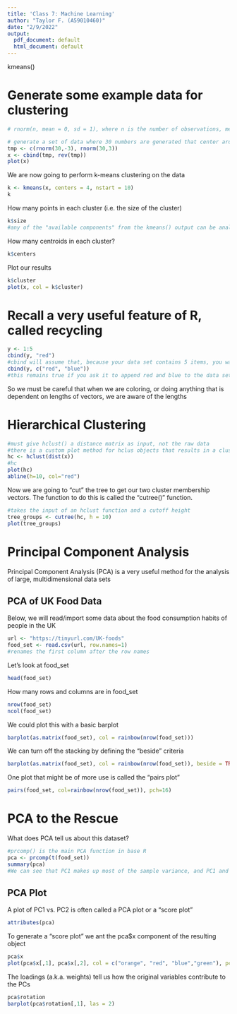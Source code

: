 ```yaml
---
title: 'Class 7: Machine Learning'
author: "Taylor F. (A59010460)"
date: "2/9/2022"
output:
  pdf_document: default
  html_document: default
---
```

kmeans()

# Generate some example data for clustering

```r
# rnorm(n, mean = 0, sd = 1), where n is the number of observations, mean is where the numbers will "center" around, and sd will be the standard deviation of the set; random number generator from a normal distribution

# generate a set of data where 30 numbers are generated that center around -3 and 30 numbers that are centered around 3
tmp <- c(rnorm(30,-3), rnorm(30,3))
x <- cbind(tmp, rev(tmp))
plot(x)
```

We are now going to perform k-means clustering on the data

```r
k <- kmeans(x, centers = 4, nstart = 10)
k
```

How many points in each cluster (i.e. the size of the cluster)

```r
k$size
#any of the "available components" from the kmeans() output can be analyzed in this way
```

How many centroids in each cluster?

```r
k$centers
```

Plot our results

```r
k$cluster
plot(x, col = k$cluster)
```


# Recall a very useful feature of R, called recycling

```r
y <- 1:5
cbind(y, "red")
#cbind will assume that, because your data set contains 5 items, you want 5 "reds" to be bound to the data set
cbind(y, c("red", "blue"))
#this remains true if you ask it to append red and blue to the data set, but it will spit back an error as the data set is not divisible by the number of things you wish to add to it
```

So we must be careful that when we are coloring, or doing anything that is dependent on lengths of vectors, we are aware of the lengths

# Hierarchical Clustering

```r
#must give hclust() a distance matrix as input, not the raw data
#there is a custom plot method for hclus objects that results in a cluster dendrogram
hc <- hclust(dist(x))
#hc
plot(hc)
abline(h=10, col="red")
```

Now we are going to "cut" the tree to get our two cluster membership vectors. The function to do this is called the "cutree()" function.

```r
#takes the input of an hclust function and a cutoff height
tree_groups <- cutree(hc, h = 10)
plot(tree_groups)
```

# Principal Component Analysis

Principal Component Analysis (PCA) is a very useful method for the analysis of large, multidimensional data sets

## PCA of UK Food Data

Below, we will read/import some data about the food consumption habits of people in the UK

```r
url <- "https://tinyurl.com/UK-foods"
food_set <- read.csv(url, row.names=1)
#renames the first column after the row names
```

Let's look at food_set

```r
head(food_set)
```

How many rows and columns are in food_set

```r
nrow(food_set)
ncol(food_set)
```

We could plot this with a basic barplot

```r
barplot(as.matrix(food_set), col = rainbow(nrow(food_set)))
```

We can turn off the stacking by defining the "beside" criteria

```r
barplot(as.matrix(food_set), col = rainbow(nrow(food_set)), beside = TRUE)
```

One plot that might be of more use is called the "pairs plot"

```r
pairs(food_set, col=rainbow(nrow(food_set)), pch=16)
```

# PCA to the Rescue

What does PCA tell us about this dataset?

```r
#prcomp() is the main PCA function in base R
pca <- prcomp(t(food_set))
summary(pca)
#We can see that PC1 makes up most of the sample variance, and PC1 and PC2 together explain almost all of the variance
```

## PCA Plot

A plot of PC1 vs. PC2 is often called a PCA plot or a "score plot"

```r
attributes(pca)
```

To generate a "score plot" we ant the pca$x component of the resulting object

```r
pca$x
plot(pca$x[,1], pca$x[,2], col = c("orange", "red", "blue","green"), pch = 16)
```

The loadings (a.k.a. weights) tell us how the original variables contribute to the PCs

```r
pca$rotation
barplot(pca$rotation[,1], las = 2)
```




